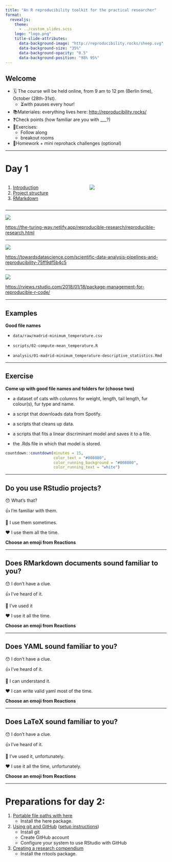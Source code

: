 ```yaml
---
title: "An R reproducibility toolkit for the practical researcher"
format: 
  revealjs:
    theme:
      - ../custom_slides.scss
    logo: "logo.png"
    title-slide-attributes:
      data-background-image: "http://reproducibility.rocks/sheep.svg"
      data-background-size: "35%"
      data-background-opacity: "0.5" 
      data-background-position: "98% 95%"
---
```


## Welcome

::: {.incremental}

-   🗓️ The course will be held online, from 9 am to 12 pm (Berlin time), October (28th-31st).
    -   ⏳with pauses every hour!
-   📚Materiales: everything lives here: <http://reproducibility.rocks/>
-   ❓Check points (how familiar are you with \_\_\_?)
-   🏃Exercises:
    -   Follow along
    -   breakout rooms
-   📑Homework + mini reprohack challenges (optional)

:::

------------------------------------------------------------------------

# Day 1

:::: {.columns}

::: {.column width="50%"}

1.  [Introduction](/materials/day1/01-introduction/)
2.  [Project structure](/materials/day1/02-projects/)
3.  [RMarkdown](/materials/day1/03-rmarkdown/)

:::

::: {.column width="50%"}

![](logo.png)

:::

::::

------------------------------------------------------------------------

![](reproducible-matrix.jpg)

<https://the-turing-way.netlify.app/reproducible-research/reproducible-research.html>

------------------------------------------------------------------------

![](repro-spectrum.png)

<https://towardsdatascience.com/scientific-data-analysis-pipelines-and-reproducibility-75ff9df5b4c5>

------------------------------------------------------------------------

![](spectrum-notext.png)

<https://rviews.rstudio.com/2018/01/18/package-management-for-reproducible-r-code/>

------------------------------------------------------------------------

## Examples

**Good file names**

-   `data/raw/madrid-minimum_temperature.csv`

-   `scripts/02-compute-mean_temperature.R`

-   `analysis/01-madrid-minimum_temperature-descriptive_statistics.Rmd`

------------------------------------------------------------------------

## Exercise

**Come up with good file names and folders for (choose two)**

-   a dataset of cats with columns for weight, length, tail length, fur colour(s), fur type and name.

-   a script that downloads data from Spotify.

-   a scripts that cleans up data.

-   a scripts that fits a linear discriminant model and saves it to a file.

-   the .Rds file in which that model is stored.

```r
countdown::countdown(minutes = 15,  
                     color_text = "#008080", 
                     color_running_background = "#008080",  
                     color_running_text = "white")
```


------------------------------------------------------------------------

## Do you use RStudio projects?

😯 What's that?

👍 I'm familiar with them.

👏 I use them sometimes.

❤️ I use them all the time.

**Choose an emoji from Reactions**

------------------------------------------------------------------------

## Does RMarkdown documents sound familiar to you?

😯 I don't have a clue.

👍 I've heard of it.

👏 I've used it

❤️ I use it all the time.

**Choose an emoji from Reactions**

------------------------------------------------------------------------

## Does YAML sound familiar to you?

😯 I don't have a clue.

👍 I've heard of it.

👏 I can understand it.

❤️ I can write valid yaml most of the time.

**Choose an emoji from Reactions**

------------------------------------------------------------------------

## Does LaTeX sound familiar to you?

😯 I don't have a clue.

👍 I've heard of it.

👏 I've used it, unfortunately.

❤️ I use it all the time, unfortunately.

**Choose an emoji from Reactions**

------------------------------------------------------------------------

# Preparations for day 2:

1.  [Portable file paths with here](/materials/day2/01-here/)
    -   Install the here package.
2.  [Using git and GitHub](/materials/day2/02-git/) ([setup instructions](/materials/day0/#git-and-github))
    -   Install git
    -   Create GitHub account
    -   Configure your system to use RStudio with GitHub
3.  [Creating a research compendium](/materials/day2/03-rrtools/)
    -   Install the rrtools package.

